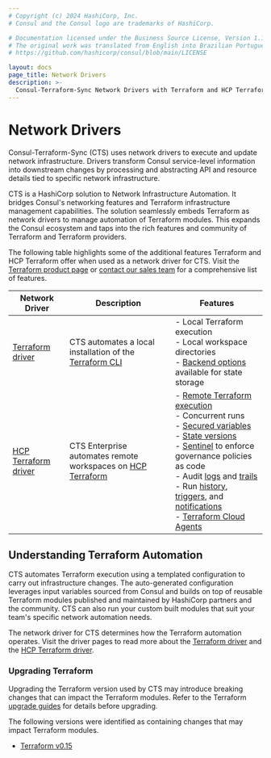 ```yaml
---
# Copyright (c) 2024 HashiCorp, Inc.
# Consul and the Consul logo are trademarks of HashiCorp.

# Documentation licensed under the Business Source License, Version 1.1.
# The original work was translated from English into Brazilian Portuguese.
# https://github.com/hashicorp/consul/blob/main/LICENSE

layout: docs
page_title: Network Drivers
description: >-
  Consul-Terraform-Sync Network Drivers with Terraform and HCP Terraform
---
```


# Network Drivers

Consul-Terraform-Sync (CTS) uses network drivers to execute and update network infrastructure. Drivers transform Consul service-level information into downstream changes by processing and abstracting API and resource details tied to specific network infrastructure.

CTS is a HashiCorp solution to Network Infrastructure Automation. It bridges Consul's networking features and Terraform infrastructure management capabilities. The solution seamlessly embeds Terraform as network drivers to manage automation of Terraform modules. This expands the Consul ecosystem and taps into the rich features and community of Terraform and Terraform providers.

The following table highlights some of the additional features Terraform and HCP Terraform offer when used as a network driver for CTS. Visit the [Terraform product page](https://www.hashicorp.com/products/terraform) or [contact our sales team](https://www.hashicorp.com/contact-sales) for a comprehensive list of features.

| Network Driver | Description | Features |
| -------------- | ----------- | -------- |
| [Terraform driver](/consul/docs/automate/infrastructure/network-driver/terraform) | CTS automates a local installation of the [Terraform CLI](https://www.terraform.io/) | - Local Terraform execution <br/> - Local workspace directories <br/> - [Backend options](/consul/docs/nia/configuration#backend) available for state storage <br/> |
| [HCP Terraform driver](/consul/docs/nia/network-drivers/terraform-cloud) | CTS Enterprise automates remote workspaces on [HCP Terraform](/terraform/cloud-docs) | - [Remote Terraform execution](/terraform/cloud-docs/run/remote-operations) <br/> - Concurrent runs <br/> - [Secured variables](/terraform/cloud-docs/workspaces/variables) <br/> - [State versions](/terraform/cloud-docs/workspaces/state) <br/> - [Sentinel](/terraform/cloud-docs/policy-enforcement) to enforce governance policies as code <br/> - Audit [logs](/terraform/enterprise/admin/infrastructure/logging) and [trails](/terraform/cloud-docs/api-docs/audit-trails) <br/> - Run [history](/terraform/cloud-docs/run/manage), [triggers](/terraform/cloud-docs/workspaces/settings/run-triggers), and [notifications](/terraform/cloud-docs/workspaces/settings/notifications) <br/> - [Terraform Cloud Agents](/terraform/cloud-docs/agents) |

## Understanding Terraform Automation

CTS automates Terraform execution using a templated configuration to carry out infrastructure changes. The auto-generated configuration leverages input variables sourced from Consul and builds on top of reusable Terraform modules published and maintained by HashiCorp partners and the community. CTS can also run your custom built modules that suit your team's specific network automation needs.

The network driver for CTS determines how the Terraform automation operates. Visit the driver pages to read more about the [Terraform driver](/consul/docs/automate/infrastructure/network-driver/terraform) and the [HCP Terraform driver](/consul/docs/nia/network-drivers/terraform-cloud).

### Upgrading Terraform

Upgrading the Terraform version used by CTS may introduce breaking changes that can impact the Terraform modules. Refer to the Terraform [upgrade guides](/terraform/language/upgrade-guides) for details before upgrading.

The following versions were identified as containing changes that may impact Terraform modules.

- [Terraform v0.15](/terraform/language/v1.1.x/upgrade-guides/0-15)
